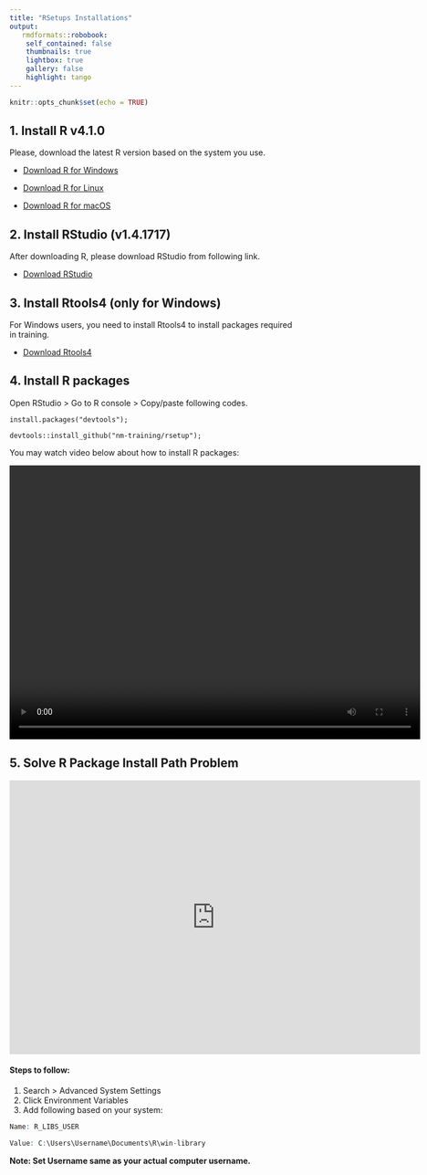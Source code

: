 ```yaml
---
title: "RSetups Installations"
output:
   rmdformats::robobook:
    self_contained: false
    thumbnails: true
    lightbox: true
    gallery: false
    highlight: tango
---
```


```r
knitr::opts_chunk$set(echo = TRUE)
```

## 1. Install R v4.1.0

Please, download the latest R version based on the system you use.

-   [Download R for Windows](https://cran.r-project.org/bin/windows/base/)

-   [Download R for Linux](https://cran.r-project.org/bin/linux/)

-   [Download R for macOS](https://cran.r-project.org/bin/macosx/)

## 2. Install RStudio (v1.4.1717)

After downloading R, please download RStudio from following link.

-   [Download RStudio](https://www.rstudio.com/products/rstudio/download/#download)

## 3. Install Rtools4 (only for Windows)

For Windows users, you need to install Rtools4 to install packages required in training. 

-   [Download Rtools4](https://cran.r-project.org/bin/windows/Rtools/)

## 4. Install R packages

Open RStudio > Go to R console > Copy/paste following codes.

`install.packages("devtools");`

`devtools::install_github("nm-training/rsetup");`

You may watch video below about how to install R packages:

 <video width="720" height="480" controls>
      <source src="rsetup-install.mp4" type=video/mp4>
    </video>


## 5. Solve R Package Install Path Problem

<iframe width="720" height="480" src="https://www.youtube.com/embed/v5fFNwDCoLE" title="YouTube video player" frameborder="0" allow="accelerometer; clipboard-write; encrypted-media; gyroscope; picture-in-picture" allowfullscreen></iframe>

#### Steps to follow:

1. Search > Advanced System Settings
2. Click Environment Variables
3. Add following based on your system:

```r
Name: R_LIBS_USER

Value: C:\Users\Username\Documents\R\win-library
```


**Note: Set Username same as your actual computer username.**






